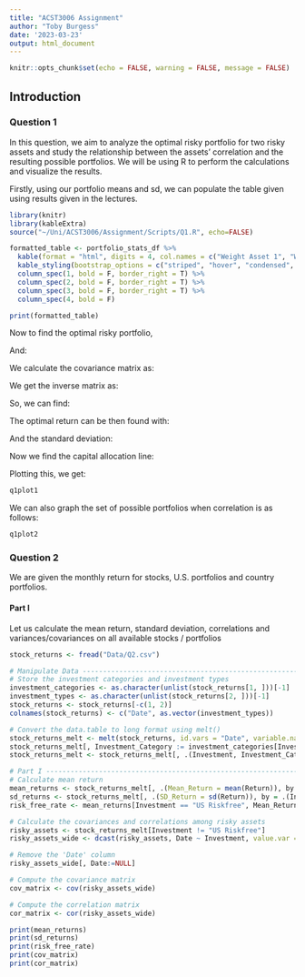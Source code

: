 ```yaml
---
title: "ACST3006 Assignment"
author: "Toby Burgess"
date: '2023-03-23'
output: html_document
---
```


```r
knitr::opts_chunk$set(echo = FALSE, warning = FALSE, message = FALSE)
```

## Introduction
### Question 1

In this question, we aim to analyze the optimal risky portfolio for two risky assets and study the relationship between the assets' correlation and the resulting possible portfolios. We will be using R to perform the calculations and visualize the results.

Firstly, using our portfolio means and sd, we can populate the table given using results given in the lectures.
```r
library(knitr)
library(kableExtra)
source("~/Uni/ACST3006/Assignment/Scripts/Q1.R", echo=FALSE)

formatted_table <- portfolio_stats_df %>%
  kable(format = "html", digits = 4, col.names = c("Weight Asset 1", "Weight Asset 2", "Portfolio Return", "Portfolio SD")) %>%
  kable_styling(bootstrap_options = c("striped", "hover", "condensed", "responsive"), full_width = F) %>%
  column_spec(1, bold = F, border_right = T) %>%
  column_spec(2, bold = F, border_right = T) %>%
  column_spec(3, bold = F, border_right = T) %>%
  column_spec(4, bold = F)

print(formatted_table)
```
Now to find the optimal risky portfolio, 

\begin{equation}
E(\mathbf{R}) = \begin{bmatrix}
0.0015\\
0.008
\end{bmatrix}
\end{equation}

And:
\begin{align}
\text{Cov}(R_1, R_2) &= 0.4 \times 0.1 \times 0.05 \\
                     &= 0.002
\end{align}

We calculate the covariance matrix as:
\begin{equation}
V = \begin{bmatrix}
0.01 & 0.02 \\
0.02 & 0.025
\end{bmatrix}
\end{equation}

We get the inverse matrix as:

\begin{equation}
V^{-1} = \begin{bmatrix}
119.0476 & -95.2381 \\
-95.2381 & 476.1905
\end{bmatrix}
\end{equation}

So, we can find:

\begin{align}
A &= \begin{bmatrix}
0.0015\\
0.008
\end{bmatrix}'\begin{bmatrix}
119.0476 & -95.2381 \\
-95.2381 & 476.1905
\end{bmatrix}^{-1}\begin{bmatrix}
0.0015\\
0.008
\end{bmatrix} \\
&= 0.03440476 \\
B &= \begin{bmatrix}
0.0015\\
0.008
\end{bmatrix}'\begin{bmatrix}
119.0476 & -95.2381 \\
-95.2381 & 476.1905
\end{bmatrix}^{-1}\begin{bmatrix}
1\\
1
\end{bmatrix} \\
&= 3.404762 \\
C &= \begin{bmatrix}
1\\
1
\end{bmatrix}'\begin{bmatrix}
119.0476 & -95.2381 \\
-95.2381 & 476.1905
\end{bmatrix}^{-1}\begin{bmatrix}
1\\
1
\end{bmatrix}\\
&= 404.7619 \\
D &= \det\begin{bmatrix}
A & B \\
B & C
\end{bmatrix}
= AC - B^2 \\
&=2.333333
\end{align}

The optimal return can be then found with:

\begin{align}
E(R_c) &= \frac{B\,E(R_{p^*})-A}{C\,E(R_{p^*})-B}\\
E(R_{p^*}) &= \frac{B*0.004-A}{C*0.004-B} \\
&= 1.164\%
\end{align}

And the standard deviation:

\begin{align}
\sigma_{R_p^*} &= (\frac{C\,\{E(R_p^*)\}^2-2\,B\,E(R_p^*) +A}{D})^{\frac{1}{2}}\\
&=(\frac{C\,\{0.01164\}^2-2\,B\,\times0.01164 +A}{D})^{\frac{1}{2}} \\
&= 0.06540948
\end{align}


Now we find the capital allocation line:

\begin{align}
E(R_p) &= E(R_p^Z) +\frac{D\,\sigma_{R_{p^*}}}{C\,E(R_{p^*})-B}\times\sigma_{R_{p}} \\
E(R_p) &= 0.004 + 0.1168026\times\sigma_{R_{p}}
\end{align}

Plotting this, we get:

```r
q1plot1
```

We can also graph the set of possible portfolios when correlation is as follows:
```r
q1plot2
```

### Question 2

We are given the monthly return for stocks, U.S. portfolios and country portfolios.

#### Part I
Let us calculate the mean return, standard deviation, correlations and variances/covariances on all available stocks / portfolios

```r
stock_returns <- fread("Data/Q2.csv")

# Manipulate Data ---------------------------------------------------------
# Store the investment categories and investment types
investment_categories <- as.character(unlist(stock_returns[1, ]))[-1]
investment_types <- as.character(unlist(stock_returns[2, ]))[-1]
stock_returns <- stock_returns[-c(1, 2)]
colnames(stock_returns) <- c("Date", as.vector(investment_types))

# Convert the data.table to long format using melt()
stock_returns_melt <- melt(stock_returns, id.vars = "Date", variable.name = "Investment", value.name = "Return")
stock_returns_melt[, Investment_Category := investment_categories[Investment], by = Investment]
stock_returns_melt <- stock_returns_melt[, .(Investment, Investment_Category, Date, Return)][, Return := as.numeric(Return)]

# Part I ------------------------------------------------------------------
# Calculate mean return
mean_returns <- stock_returns_melt[, .(Mean_Return = mean(Return)), by = .(Investment, Investment_Category)]
sd_returns <- stock_returns_melt[, .(SD_Return = sd(Return)), by = .(Investment, Investment_Category)]
risk_free_rate <- mean_returns[Investment == "US Riskfree", Mean_Return]

# Calculate the covariances and correlations among risky assets
risky_assets <- stock_returns_melt[Investment != "US Riskfree"]
risky_assets_wide <- dcast(risky_assets, Date ~ Investment, value.var = "Return")

# Remove the 'Date' column
risky_assets_wide[, Date:=NULL]

# Compute the covariance matrix
cov_matrix <- cov(risky_assets_wide)

# Compute the correlation matrix
cor_matrix <- cor(risky_assets_wide)

print(mean_returns)
print(sd_returns)
print(risk_free_rate)
print(cov_matrix)
print(cor_matrix)


```



